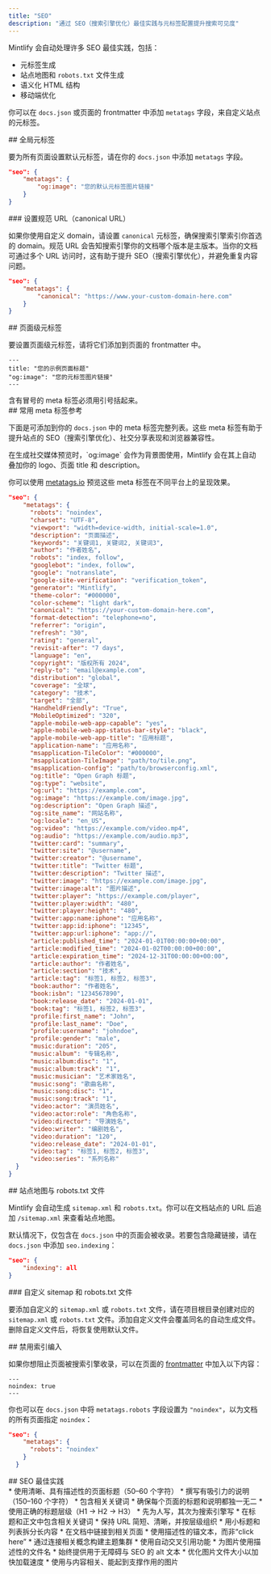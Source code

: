 ```yaml
---
title: "SEO"
description: "通过 SEO（搜索引擎优化）最佳实践与元标签配置提升搜索可见度"
---
```


Mintlify 会自动处理许多 SEO 最佳实践，包括：

* 元标签生成
* 站点地图和 `robots.txt` 文件生成
* 语义化 HTML 结构
* 移动端优化

你可以在 `docs.json` 或页面的 frontmatter 中添加 `metatags` 字段，来自定义站点的元标签。

<div id="global-meta-tags">
  ## 全局元标签
</div>

要为所有页面设置默认元标签，请在你的 `docs.json` 中添加 `metatags` 字段。

```json
"seo": {
    "metatags": {
        "og:image": "您的默认元标签图片链接"
    }
}
```

<div id="set-a-canonical-url">
  ### 设置规范 URL（canonical URL）
</div>

如果你使用自定义 domain，请设置 `canonical` 元标签，确保搜索引擎索引你首选的 domain。规范 URL 会告知搜索引擎你的文档哪个版本是主版本。当你的文档可通过多个 URL 访问时，这有助于提升 SEO（搜索引擎优化），并避免重复内容问题。

```json
"seo": {
    "metatags": {
        "canonical": "https://www.your-custom-domain-here.com"
    }
}
```

<div id="page-specific-meta-tags">
  ## 页面级元标签
</div>

要设置页面级元标签，请将它们添加到页面的 frontmatter 中。

```mdx
---
title: "您的示例页面标题"
"og:image": "您的元标签图片链接"
---
```

<Note>
  含有冒号的 meta 标签必须用引号括起来。
</Note>

<div id="common-meta-tags-reference">
  ## 常用 meta 标签参考
</div>

下面是可添加到你的 `docs.json` 中的 meta 标签完整列表。这些 meta 标签有助于提升站点的 SEO（搜索引擎优化）、社交分享表现和浏览器兼容性。

<Note>
  在生成社交媒体预览时，`og:image` 会作为背景图使用，Mintlify 会在其上自动叠加你的 logo、页面 title 和 description。
</Note>

你可以使用 [metatags.io](https://metatags.io/) 预览这些 meta 标签在不同平台上的呈现效果。

```json expandable
"seo": {
    "metatags": {
      "robots": "noindex",
      "charset": "UTF-8",
      "viewport": "width=device-width, initial-scale=1.0",
      "description": "页面描述",
      "keywords": "关键词1, 关键词2, 关键词3",
      "author": "作者姓名",
      "robots": "index, follow",
      "googlebot": "index, follow",
      "google": "notranslate",
      "google-site-verification": "verification_token",
      "generator": "Mintlify",
      "theme-color": "#000000",
      "color-scheme": "light dark",
      "canonical": "https://your-custom-domain-here.com",
      "format-detection": "telephone=no",
      "referrer": "origin",
      "refresh": "30",
      "rating": "general",
      "revisit-after": "7 days",
      "language": "en",
      "copyright": "版权所有 2024",
      "reply-to": "email@example.com",
      "distribution": "global",
      "coverage": "全球",
      "category": "技术",
      "target": "全部",
      "HandheldFriendly": "True",
      "MobileOptimized": "320",
      "apple-mobile-web-app-capable": "yes",
      "apple-mobile-web-app-status-bar-style": "black",
      "apple-mobile-web-app-title": "应用标题",
      "application-name": "应用名称",
      "msapplication-TileColor": "#000000",
      "msapplication-TileImage": "path/to/tile.png",
      "msapplication-config": "path/to/browserconfig.xml",
      "og:title": "Open Graph 标题",
      "og:type": "website",
      "og:url": "https://example.com",
      "og:image": "https://example.com/image.jpg",
      "og:description": "Open Graph 描述",
      "og:site_name": "网站名称",
      "og:locale": "en_US",
      "og:video": "https://example.com/video.mp4",
      "og:audio": "https://example.com/audio.mp3",
      "twitter:card": "summary",
      "twitter:site": "@username",
      "twitter:creator": "@username",
      "twitter:title": "Twitter 标题",
      "twitter:description": "Twitter 描述",
      "twitter:image": "https://example.com/image.jpg",
      "twitter:image:alt": "图片描述",
      "twitter:player": "https://example.com/player",
      "twitter:player:width": "480",
      "twitter:player:height": "480",
      "twitter:app:name:iphone": "应用名称",
      "twitter:app:id:iphone": "12345",
      "twitter:app:url:iphone": "app://",
      "article:published_time": "2024-01-01T00:00:00+00:00",
      "article:modified_time": "2024-01-02T00:00:00+00:00",
      "article:expiration_time": "2024-12-31T00:00:00+00:00",
      "article:author": "作者姓名",
      "article:section": "技术",
      "article:tag": "标签1, 标签2, 标签3",
      "book:author": "作者姓名",
      "book:isbn": "1234567890",
      "book:release_date": "2024-01-01",
      "book:tag": "标签1, 标签2, 标签3",
      "profile:first_name": "John",
      "profile:last_name": "Doe",
      "profile:username": "johndoe",
      "profile:gender": "male",
      "music:duration": "205",
      "music:album": "专辑名称",
      "music:album:disc": "1",
      "music:album:track": "1",
      "music:musician": "艺术家姓名",
      "music:song": "歌曲名称",
      "music:song:disc": "1",
      "music:song:track": "1",
      "video:actor": "演员姓名",
      "video:actor:role": "角色名称",
      "video:director": "导演姓名",
      "video:writer": "编剧姓名",
      "video:duration": "120",
      "video:release_date": "2024-01-01",
      "video:tag": "标签1, 标签2, 标签3",
      "video:series": "系列名称"
  }
}
```

<div id="sitemaps-and-robotstxt-files">
  ## 站点地图与 robots.txt 文件
</div>

Mintlify 会自动生成 `sitemap.xml` 和 `robots.txt`。你可以在文档站点的 URL 后追加 `/sitemap.xml` 来查看站点地图。

默认情况下，仅包含在 `docs.json` 中的页面会被收录。若要包含隐藏链接，请在 `docs.json` 中添加 `seo.indexing`：

```json
"seo": {
    "indexing": all
}
```

<div id="custom-sitemaps-and-robotstxt-files">
  ### 自定义 sitemap 和 robots.txt 文件
</div>

要添加自定义的 `sitemap.xml` 或 `robots.txt` 文件，请在项目根目录创建对应的 `sitemap.xml` 或 `robots.txt` 文件。添加自定义文件会覆盖同名的自动生成文件。删除自定义文件后，将恢复使用默认文件。

<div id="disabling-indexing">
  ## 禁用索引编入
</div>

如果你想阻止页面被搜索引擎收录，可以在页面的 [frontmatter](zh/organize/pages) 中加入以下内容：

```
---
noindex: true
---
```

你也可以在 `docs.json` 中将 `metatags.robots` 字段设置为 `"noindex"`，以为文档的所有页面指定 `noindex`：

```json
"seo": {
    "metatags": {
      "robots": "noindex"
    }
  }
```

<div id="seo-best-practices">
  ## SEO 最佳实践
</div>

<AccordionGroup>
  <Accordion title="撰写具有描述性的标题和说明">
    * 使用清晰、具有描述性的页面标题（50–60 个字符）
    * 撰写有吸引力的说明（150–160 个字符）
    * 包含相关关键词
    * 确保每个页面的标题和说明都独一无二
  </Accordion>

  <Accordion title="优化内容结构">
    * 使用正确的标题层级（H1 → H2 → H3）
    * 先为人写，其次为搜索引擎写
    * 在标题和正文中包含相关关键词
    * 保持 URL 简短、清晰，并按层级组织
    * 用小标题和列表拆分长内容
  </Accordion>

  <Accordion title="内部链接策略">
    * 在文档中链接到相关页面
    * 使用描述性的锚文本，而非“click here”
    * 通过连接相关概念构建主题集群
    * 使用自动交叉引用功能
  </Accordion>

  <Accordion title="图片 SEO">
    * 为图片使用描述性的文件名
    * 始终提供用于无障碍与 SEO 的 alt 文本
    * 优化图片文件大小以加快加载速度
    * 使用与内容相关、能起到支撑作用的图片
  </Accordion>
</AccordionGroup>